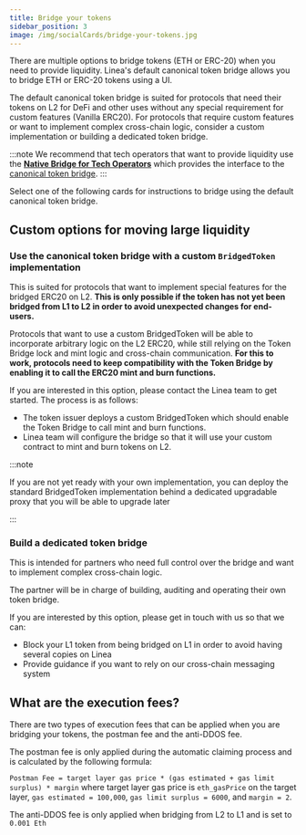 ```yaml
---
title: Bridge your tokens
sidebar_position: 3
image: /img/socialCards/bridge-your-tokens.jpg
---
```



There are multiple options to bridge tokens (ETH or ERC-20) when you need to
provide liquidity. Linea's default canonical token bridge allows you to bridge
ETH or ERC-20 tokens using a UI.

The default canonical token bridge is suited for protocols that need their
tokens on L2 for DeFi and other uses without any special requirement for custom
features (Vanilla ERC20). For protocols that require custom features or want to
implement complex cross-chain logic, consider a custom implementation or
building a dedicated token bridge.

:::note We recommend that tech operators that want to provide liquidity use the
[**Native Bridge for Tech Operators**](https://bridge.linea.build/) which
provides the interface to the
[canonical token bridge](../../../architecture/stack/bridges/index.mdx). :::

Select one of the following cards for instructions to bridge using the default
canonical token bridge.

<DocCardList />

## Custom options for moving large liquidity

### Use the canonical token bridge with a custom `BridgedToken` implementation

This is suited for protocols that want to implement special features for the
bridged ERC20 on L2. **This is only possible if the token has not yet been
bridged from L1 to L2 in order to avoid unexpected changes for end-users.**

Protocols that want to use a custom BridgedToken will be able to incorporate
arbitrary logic on the L2 ERC20, while still relying on the Token Bridge lock
and mint logic and cross-chain communication. **For this to work, protocols need
to keep compatibility with the Token Bridge by enabling it to call the ERC20
mint and burn functions.**

If you are interested in this option, please contact the Linea team to get
started. The process is as follows:

- The token issuer deploys a custom BridgedToken which should enable the Token
  Bridge to call mint and burn functions.
- Linea team will configure the bridge so that it will use your custom contract
  to mint and burn tokens on L2.

:::note

If you are not yet ready with your own implementation, you can deploy the
standard BridgedToken implementation behind a dedicated upgradable proxy that
you will be able to upgrade later

:::

### Build a dedicated token bridge

This is intended for partners who need full control over the bridge and want to
implement complex cross-chain logic.

The partner will be in charge of building, auditing and operating their own
token bridge.

If you are interested by this option, please get in touch with us so that we
can:

- Block your L1 token from being bridged on L1 in order to avoid having several
  copies on Linea
- Provide guidance if you want to rely on our cross-chain messaging system

## What are the execution fees?

There are two types of execution fees that can be applied when you are bridging
your tokens, the postman fee and the anti-DDOS fee.

The postman fee is only applied during the automatic claiming process and is
calculated by the following formula:

`Postman Fee = target layer gas price * (gas estimated + gas limit surplus) * margin`
where target layer gas price is `eth_gasPrice` on the target layer,
`gas estimated = 100,000`, `gas limit surplus = 6000`, and `margin = 2`.

The anti-DDOS fee is only applied when bridging from L2 to L1 and is set to
`0.001 Eth`
